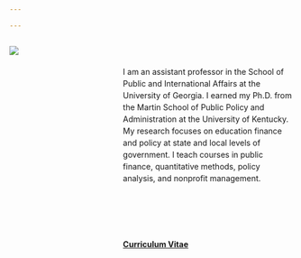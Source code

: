 ```yaml
---

---
```

<style>
.column-left{
  float: left;
  width: 33%;
  text-align: left;
}
.column-right{
  float: right;
  width: 60%;
  text-align: left;
  line-height: 1.5
}
</style>

<div class="column-left">
![](static-files/Combs.jpg)
</div>

<div class="column-right">

<br>

I am an assistant professor in the School of Public and International Affairs at the University of Georgia. I earned my Ph.D. from the Martin School of Public Policy and Administration at the University of Kentucky. My research focuses on education finance and policy at state and local levels of government. I teach courses in public finance, quantitative methods, policy analysis, and nonprofit management.

<br><br><br>

#### [Curriculum Vitae](CV_Combs.pdf)
</div>

